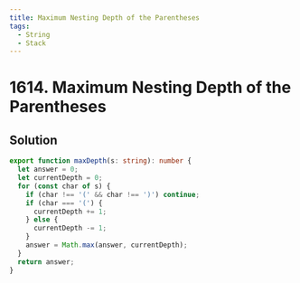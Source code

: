 ```yaml
---
title: Maximum Nesting Depth of the Parentheses
tags:
  - String
  - Stack
---
```


# 1614. Maximum Nesting Depth of the Parentheses

<Badges>
  <LevelBadge level="easy" />
  <TopicBadge name="String" slug="string" />
  <TopicBadge name="Stack" slug="stack" />
</Badges>

## Solution

```typescript filename="solution.ts" copy
export function maxDepth(s: string): number {
  let answer = 0;
  let currentDepth = 0;
  for (const char of s) {
    if (char !== '(' && char !== ')') continue;
    if (char === '(') {
      currentDepth += 1;
    } else {
      currentDepth -= 1;
    }
    answer = Math.max(answer, currentDepth);
  }
  return answer;
}
```

<ProblemLink
  codingSite="leetcode"
  href="https://leetcode.com/problems/maximum-nesting-depth-of-the-parentheses"
  title="Maximum Nesting Depth of the Parentheses"
/>
